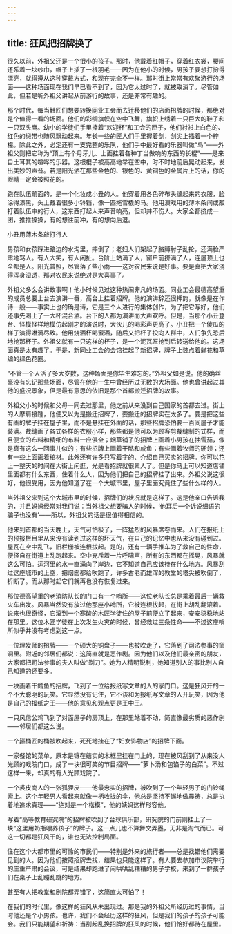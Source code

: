 ```yaml
---
---
---
```

title: 狂风把招牌换了
---



很久以前，外祖父还是一个很小的孩子。那时，他戴着红帽子，穿着红衣裳，腰间还系着一块纱巾，帽子上插了一根羽毛——因为在他小的时候，男孩子要想打扮得漂亮，就得遵从这种穿戴方式，和现在完全不一样。那时街上常常有欢聚游行的场面——这种场面现在我们早已看不到了，因为它太过时了，就被取消了。尽管如此，但若是听外祖父讲起从前游行的故事，还是非常有趣的。

那个时代，每当鞋匠们想要转换同业工会而去迁移他们的店面招牌的时候，那绝对是个值得一看的场面。他们的彩绸旗帜在空中飞舞，旗帜上绣着一只巨大的鞋子和一只双头鹰。幼小的学徒们手里捧着“欢迎杯”和工会的匣子，他们衬衫上白色的、红色的缎带也随风飘动起来。年长一些的匠人们手里握着剑，剑尖上插着一个柠檬。除此之外，必定还有一支完整的乐队，他们手中最好看的乐器叫做“鸟”——外祖父则把它称为“顶上有个月牙儿、上面挂着各种丁当做响的东西的长棍”——是来自土耳其的喧哗的乐器。这根棍子被高高地举在空中，时不时地前后晃动起来，发出美妙的声音。若是阳光洒在那些金色的、银色的、黄铜色的金属片上的话，你的眼睛一定会被照花的。

跑在队伍前面的，是一个化妆成小丑的人。他穿着用各色碎布头缝起来的衣服，脸涂得漆黑，头上戴着很多小铃铛，像一匹拖雪橇的马。他用演戏用的薄木条间或敲打着队伍中的行人，这东西打起人来声音响亮，但却并不伤人。大家全都挤成一团，推推搡搡，有的想往前冲，有的想向后退。



小丑用薄木条敲打行人

男孩和女孩踩进路边的水沟里，摔倒了；老妇人们架起了胳膊肘子乱抡，还满脸严肃地骂人。有人大笑，有人闲扯。台阶上站满了人，窗户前挤满了人，连屋顶上也全都是人。阳光普照，尽管落了些小雨——这对农民来说是好事。要是真把大家浇得浑身湿透，那对农民来说绝对是大喜事了。

外祖父多么会讲故事啊！他小时候见过这种热闹非凡的场面。同业工会最德高望重的成员总要上台去演讲一番，高台上挂着招牌。他的演讲辞还很押韵，就像是在作诗一般——事实上也的确是诗，它是三个人进行的集体创作，为了把它写好，他们还事先喝上了一大杯混合酒。台下的人都为演讲而大声欢呼。但是，当那个小丑登台、怪模怪样地模仿起刚才的演说时，大伙儿的喝彩声更高了。小丑把一个傻瓜的样子演得淋漓尽致。他用烧酒杯喝蜜酒，随后又把杯子投向人群中，人们争先恐后地抢那杯子。外祖父就有一只这样的杯子，是一个泥瓦匠抢到后转送给他的。这场面真是太有趣了。于是，新同业工会的会馆挂起了新招牌，牌子上装点着鲜花和草编的绿色花圈。

“不管一个人活了多大岁数，这种场面是你毕生难忘的。”外祖父如是说。他的确丝毫没有忘记那些场面，尽管在他的一生中曾经历过无数的大场面。他也曾讲起过其他的盛况景象，但是最有意思的依旧是那个首都搬迁招牌的故事。

外祖父小的时候和父母一同去过那里，他之前从来没到自己国家的首都去过。街上的人摩肩接踵，他便又以为是搬迁招牌了，要搬迁的招牌实在太多了。要是把这些有画的牌子挂在屋子里，而不是悬挂在外面的话，那些招牌恐怕要一百间屋子才能装满。裁缝画了各式各样的衣服小样，那些都是他可以为顾客剪裁缝制的式样，而且便宜的布料和精细的布料一应俱全；烟草铺子的招牌上画着小男孩在抽雪茄，像是真有这么一回事儿似的；有些招牌上画着干酪和咸鱼；有些画着牧师的硬领；还有一些上面画着棺材。此外还有许多只写着字的、介绍自己买卖的招牌。你可以花上一整天的时间在大街上闲逛，光是看招牌就很累人了。但是你马上可以知道店铺里面都有什么东西，住着什么人，因为他们把自己的招牌挂了出来。外祖父说这很好，他很受用，因为他知道了在一个大城市里，屋子里面究竟住了些什么样的人。

当外祖父来到这个大城市里的时候，招牌们的状况就是这样了。这是他亲口告诉我的，并且妈妈经常对我们说：当外祖父想要骗人的时候，‘他耳后一个诉说细语的骗子也没有’——所以，外祖父的话是很值得相信的。

他来到首都的当天晚上，天气可怕极了，一阵猛烈的风暴席卷而来。人们在报纸上的预报栏目里从来没有读到过这样的坏天气，在自己的记忆中也从来没有碰到过。屋瓦在空中乱飞，旧栏栅被连根拔起。是的，还有一辆手推车为了救自己的性命，便径自在街道上乱跑起来。空中充斥着一片呼啸声，所有的东西都在摇晃，风暴就这么可怕。运河里的水一直涌向了岸边，它不知道自己应该待在什么地方。风暴刮过这座城市的上空，把烟囱都给吹跑了，许多古老而雄浑的教堂的塔尖被吹倒了，折断了。而从那时起它们就再也没有恢复过来。

那位德高望重的老消防队长的门口有一个哨所——这位老队长总是乘着最后一辆救火车出发。风暴当然没有放过他那座小哨所，它被连根拔起，在街上胡乱翻滚着。说来也很奇怪，它滚到一个寒酸的木匠学徒住的屋子前便立了起来，安安稳稳地站在那里。这位木匠学徒在上次发生火灾的时候，曾经救过三条性命——不过这座哨所似乎并没有考虑到这一点。

一位理发师的招牌——一个硕大的铜盘子——也被吹走了，它落到了司法参事的窗洞里。附近的邻居们都说：这简直就是恶作剧。因为他们以及他们最亲密的朋友，大家都把司法参事的夫人叫做“剃刀”。她为人精明锐利，她知道别人的事比别人自己知道的还要多。

一块画着干鳕鱼的招牌，飞到了一位给报纸写文章的人的家门口。这是狂风开的一个不大聪明的玩笑。它显然没有记住，它不该和为报纸写文章的人开玩笑，因为他是自己的报纸之王——他的意见和观点更是王中王。

一只风信公鸡飞到了对面屋子的房顶上，在那里站着不动，简直像最劣质的恶作剧——邻居们都这么说。

一个箍桶匠的桶被吹起来，死死地挂在了“妇女饰物店”的招牌下面。

一家餐馆的菜单，原本是镶在结实的木框里挂在门上的，现在被风刮到了从来没人光顾的戏院门口，成了一块很可笑的节目招牌——“萝卜汤和包馅子的白菜”。不过这样一来，却真的有人光顾戏院了。

一个裘皮商人的一张狐狸皮——他最忠实的招牌，被吹到了一个年轻男子的门铃绳索上。这个年轻男人看起来就像一柄收拢的伞，他总是坚持不懈地做晨祷，总是执着地追求真理——“绝对是一个楷模”，他的姨妈这样形容他。

写着“高等教育研究院”的招牌被吹到了台球俱乐部，研究院的门前则挂上了一块“这里用奶瓶喂养孩子”的牌子。这一点儿也不算舞文弄墨，无非是淘气而已。可这一切都是狂风干的，谁也无法控制局面。

住在这个大都市里的可怜的市民们——特别是外来的旅行者——总是找错他们需要见到的人。因为他们按照招牌去找，结果也只能这样了。有人要去参加市议院举行的庄重严肃的会议，可是结果却跑进了闹哄哄乱糟糟的男子学校，来到了一群孩子们在桌子上乱蹦乱跳的地方。

甚至有人把教堂和剧院都弄错了，这简直太可怕了！

在我们的时代里，像这样的狂风从未出现过。那是我的外祖父所经历过的事情，当时他还是个小男孩。也许，我们不会经历这样的狂风，但是我们的孩子的孩子可能会。我们只能期望和祈祷：当刮起乱换招牌的狂风的时候，他们恰好都待在屋里。